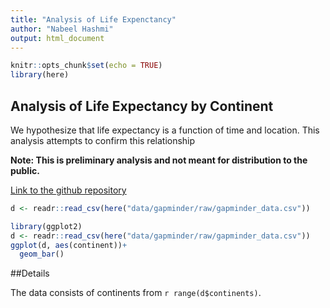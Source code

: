 ```yaml
---
title: "Analysis of Life Expenctancy"
author: "Nabeel Hashmi"
output: html_document
---
```


```r
knitr::opts_chunk$set(echo = TRUE)
library(here)
```
## Analysis of Life Expectancy by Continent

We hypothesize that life expectancy is a function of time and location. This analysis attempts to confirm this relationship


**Note: This is preliminary analysis and not meant for distribution to the public.** 

[Link to the github repository](https://github.com/nhashm01/2019-04-02-carpentries-mmc)

```r
d <- readr::read_csv(here("data/gapminder/raw/gapminder_data.csv"))
```
```r
library(ggplot2)
d <- readr::read_csv(here("data/gapminder/raw/gapminder_data.csv"))
ggplot(d, aes(continent))+
  geom_bar()
```


##Details

The data consists of continents from `r range(d$continents)`.


